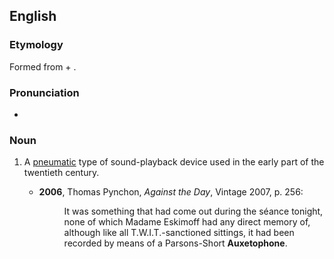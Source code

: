 ==English==

===Etymology===
Formed from {{etyl|grc|en}} {{term|αὐξητός||that can be increased|tr=auksētos|lang=grc}} + {{term|φωνή||sound|tr=phōnē|lang=grc}}.

===Pronunciation===
* {{IPA|/ˈɔːksətəfəʊn/}}

===Noun===
{{en-noun}}

# {{historical}} A [[pneumatic]] type of sound-playback device used in the early part of the twentieth century.
#* '''2006''', Thomas Pynchon, ''Against the Day'', Vintage 2007, p. 256:
#*: It was something that had come out during the séance tonight, none of which Madame Eskimoff had any direct memory of, although like all T.W.I.T.-sanctioned sittings, it had been recorded by means of a Parsons-Short '''Auxetophone'''.
